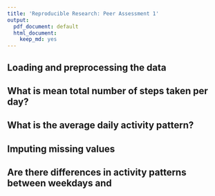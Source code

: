 ```yaml
---
title: 'Reproducible Research: Peer Assessment 1'
output:
  pdf_document: default
  html_document:
    keep_md: yes
---
```



## Loading and preprocessing the data  


## What is mean total number of steps taken per day?  

## What is the average daily activity pattern?  

## Imputing missing values  

## Are there differences in activity patterns between weekdays and 
